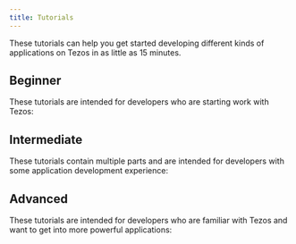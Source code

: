 ```yaml
---
title: Tutorials
---
```


These tutorials can help you get started developing different kinds of applications on Tezos in as little as 15 minutes.


## Beginner

These tutorials are intended for developers who are starting work with Tezos:

<TutorialCardContainer>

<TutorialCard
  title="Deploy a smart contract"
  emoji="🚀"
  href="/tutorials/smart-contract"
  description="In 15 minutes, go from zero to hero and deploy your first smart contract with your choice of JavaScript, OCaml, or Python-like languages"
  link="Start tutorial"
  />

<TutorialCard
  title="Mint NFTs from a web app"
  emoji="💻"
  href="/tutorials/create-an-nft/nft-web-app"
  description="Create a web app that uses an existing contract to create NFTs"
  link="Start tutorial"
  />

</TutorialCardContainer>

## Intermediate

These tutorials contain multiple parts and are intended for developers with some application development experience:

<TutorialCardContainer>

<TutorialCard
  title="Build your first app on Tezos"
  emoji="💡"
  href="/tutorials/build-your-first-app/"
  description="Learn how to set up and create a decentralized web application on Tezos using TypeScript, Taquito, and Svelte"
  link="Start tutorial"
  />

<TutorialCard
  title="Create a contract and web app that mints NFTs"
  emoji="📦"
  href="/tutorials/create-an-nft/nft-taquito"
  description="Create your own NFTs with contracts and web applications"
  link="Start tutorial"
  />

<TutorialCard
  title="Create an NFT from the command line"
  emoji="⚡️"
  href="/tutorials/create-an-nft/nft-tznft"
  description="Learn about NFTs and how to create them from files on your computer"
  link="Start tutorial"
  />

</TutorialCardContainer>

## Advanced

These tutorials are intended for developers who are familiar with Tezos and want to get into more powerful applications:

<TutorialCardContainer>

<TutorialCard
  title="Build an NFT marketplace"
  emoji="🛒"
  href="/tutorials/build-an-nft-marketplace"
  description="Learn how to build a marketplace to buy and sell different kinds of tokens with LIGO smart contract templates"
  link="Start tutorial"
  />

<TutorialCard
  title="Deploy a smart rollup"
  emoji="🏎"
  href="/tutorials/smart-rollup"
  description="Learn how to deploy a smart rollup to handle large amounts of processing off the main chain"
  link="Start tutorial"
  />

</TutorialCardContainer>
